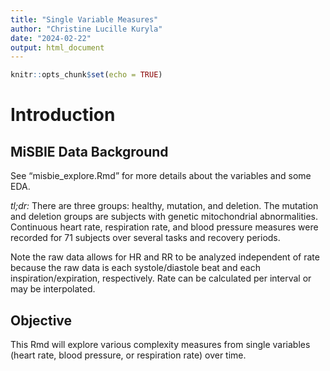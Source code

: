```yaml
---
title: "Single Variable Measures"
author: "Christine Lucille Kuryla"
date: "2024-02-22"
output: html_document
---
```


```r
knitr::opts_chunk$set(echo = TRUE)
```

# Introduction

## MiSBIE Data Background

See "misbie_explore.Rmd" for more details about the variables and some EDA. 

*tl;dr:* There are three groups: healthy, mutation, and deletion. The mutation and deletion groups are subjects with genetic mitochondrial abnormalities. Continuous heart rate, respiration rate, and blood pressure measures were recorded for 71 subjects over several tasks and recovery periods.

Note the raw data allows for HR and RR to be analyzed independent of rate because the raw data is each systole/diastole beat and each inspiration/expiration, respectively. Rate can be calculated per interval or may be interpolated. 

## Objective

This Rmd will explore various complexity measures from single variables (heart rate, blood pressure, or respiration rate) over time. 









